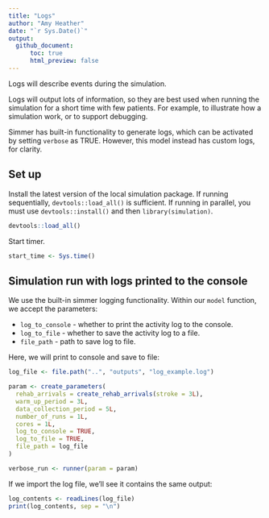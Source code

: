 ```yaml
---
title: "Logs"
author: "Amy Heather"
date: "`r Sys.Date()`"
output:
  github_document:
      toc: true
      html_preview: false
---
```


Logs will describe events during the simulation.

Logs will output lots of information, so they are best used when running the simulation for a short time with few patients. For example, to illustrate how a simulation work, or to support debugging.

Simmer has built-in functionality to generate logs, which can be activated by setting `verbose` as TRUE. However, this model instead has custom logs, for clarity.

## Set up

Install the latest version of the local simulation package. If running sequentially, `devtools::load_all()` is sufficient. If running in parallel, you must use `devtools::install()` and then `library(simulation)`.

```r
devtools::load_all()
```

Start timer.

```r
start_time <- Sys.time()
```

## Simulation run with logs printed to the console

We use the built-in simmer logging functionality. Within our `model` function, we accept the parameters:

* `log_to_console` - whether to print the activity log to the console.
* `log_to_file` - whether to save the activity log to a file.
* `file_path` - path to save log to file.

Here, we will print to console and save to file:

```r
log_file <- file.path("..", "outputs", "log_example.log")

param <- create_parameters(
  rehab_arrivals = create_rehab_arrivals(stroke = 3L),
  warm_up_period = 3L,
  data_collection_period = 5L,
  number_of_runs = 1L,
  cores = 1L,
  log_to_console = TRUE,
  log_to_file = TRUE,
  file_path = log_file
)

verbose_run <- runner(param = param)
```

If we import the log file, we'll see it contains the same output:

```r
log_contents <- readLines(log_file)
print(log_contents, sep = "\n")
```
